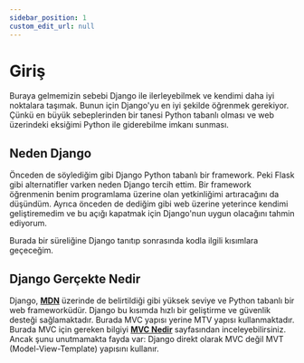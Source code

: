 ```yaml
---
sidebar_position: 1
custom_edit_url: null
---
```


# Giriş

Buraya gelmemizin sebebi Django ile ilerleyebilmek ve kendimi daha iyi noktalara taşımak. Bunun için Django'yu en iyi şekilde öğrenmek gerekiyor. Çünkü en büyük sebeplerinden bir tanesi Python tabanlı olması ve web üzerindeki eksiğimi Python ile giderebilme imkanı sunması.

## Neden Django

Önceden de söylediğim gibi Django Python tabanlı bir framework. Peki Flask gibi alternatifler varken neden Django tercih ettim.
Bir framework öğrenmenin benim programlama üzerine olan yetkinliğimi artıracağını da düşündüm. Ayrıca önceden de dediğim gibi web üzerine yeterince kendimi geliştiremedim ve bu açığı kapatmak için Django'nun uygun olacağını tahmin ediyorum.

Burada bir süreliğine Django tanıtıp sonrasında kodla ilgili kısımlara geçeceğim.

## Django Gerçekte Nedir

Django, [**MDN**](https://developer.mozilla.org/en-US/docs/Learn/Server-side/Django/Introduction) üzerinde de belirtildiği gibi yüksek seviye ve Python tabanlı bir web frameworküdür. Django bu kısımda hızlı bir geliştirme ve güvenlik desteği sağlamaktadır. Burada MVC yapısı yerine MTV yapısı kullanmaktadır. Burada MVC için gereken bilgiyi [**MVC Nedir**](mvcnedir) sayfasından inceleyebilirsiniz. Ancak şunu unutmamakta fayda var: Django direkt olarak MVC değil MVT (Model-View-Template) yapısını kullanır.
